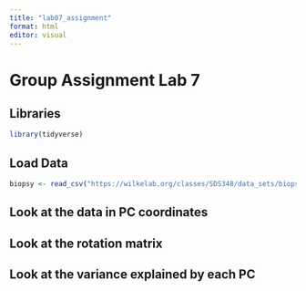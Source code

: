 ```yaml
---
title: "lab07_assignment"
format: html
editor: visual
---
```


# Group Assignment Lab 7

## Libraries

```r
library(tidyverse)
```

## Load Data

```r
biopsy <- read_csv("https://wilkelab.org/classes/SDS348/data_sets/biopsy.csv")
```

## Look at the data in PC coordinates

## Look at the rotation matrix

## Look at the variance explained by each PC
